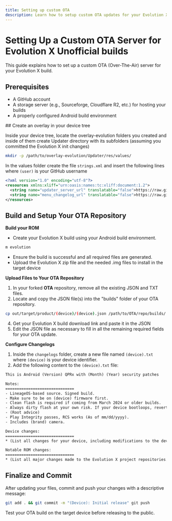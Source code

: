 ```yaml
---
title: Setting up custom OTA
description: Learn how to setup custom OTA updates for your Evolution X unofficial builds
---
```



# Setting Up a Custom OTA Server for Evolution X Unofficial builds

This guide explains how to set up a custom OTA (Over-The-Air) server for your Evolution X build.

## Prerequisites

- A GitHub account
- A storage server (e.g., Sourceforge, Cloudflare R2, etc.) for hosting your builds
- A properly configured Android build environment

<Steps>
## Create an overlay in your device tree

Inside your device tree, locate the overlay-evolution folders you created and inside of them create Updater directory with its subfolders (assuming you committed the Evolution X init changes)

```bash
mkdir -p /path/to/overlay-evolution/Updater/res/values/
```

In the values folder create the file `strings.xml` and insert the following lines where `(user)` is your GitHub username

```xml showLineNumbers filename="strings.xml" /(user)/ {3, 4}
<?xml version="1.0" encoding="utf-8"?>
<resources xmlns:xliff="urn:oasis:names:tc:xliff:document:1.2">
  <string name="updater_server_url" translatable="false">https://raw.githubusercontent.com/(user)/OTA/vic/builds/{device}.json</string>
  <string name="menu_changelog_url" translatable="false">https://raw.githubusercontent.com/(user)/OTA/vic/changelogs/<xliff:g id="device_name">%1$s</xliff:g>.txt</string>
</resources>
```

## Build and Setup Your OTA Repository

**Build your ROM**

- Create your Evolution X build using your Android build environment.

```bash
m evolution
```

- Ensure the build is successful and all required files are generated.
- Upload the Evolution X zip file and the needed .img files to install in the target device

**Upload Files to Your OTA Repository**

1. In your forked **OTA** repository, remove all the existing JSON and TXT files.
2. Locate and copy the JSON file(s) into the "builds" folder of your OTA repository.

```bash
cp out/target/product/(device)/(device).json /path/to/OTA/repo/builds/
```

4. Get your Evolution X build download link and paste it in the JSON
5. Edit the JSON file as necessary to fill in all the remaining required fields for your OTA update.

**Configure Changelogs**

1. Inside the `changelogs` folder, create a new file named `(device).txt` where `(device)` is your device identifier.
2. Add the following content to the `(device).txt` file:

<FileTree>
  <FileTree.Folder name="changelogs" defaultOpen>
    <FileTree.File name="(device).txt" />
  </FileTree.Folder>
</FileTree>

```txt showLineNumbers filename="(device).txt"
This is Android (Version) QPRx with (Month) (Year) security patches

Notes:
==============================
- LineageOS-based source. Signed build.
- Make sure to be on (device) firmware first.
- Clean flash is required if coming from March 2024 or older builds.
- Always dirty flash at your own risk. If your device bootloops, revert to an older build that boots.
- (Root advice)
- Play Integrity passes, RCS works (As of mm/dd/yyyy).
- Includes (brand) camera.

Device changes:
==============================
* (List all changes for your device, including modifications to the device kernel and vendor files.)

Notable ROM changes:
==============================
* (List all major changes made to the Evolution X project repositories.)
```

## Finalize and Commit

After updating your files, commit and push your changes with a descriptive message:

```bash /(Device)/
git add . && git commit -m "(Device): Initial release" git push
```

<Callout type="info">
  Test your OTA build on the target device before releasing to the public.
</Callout>

</Steps>
